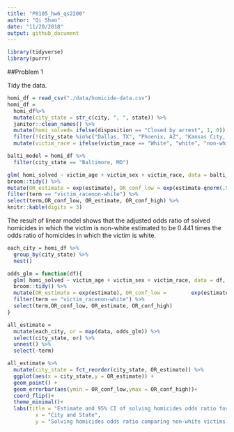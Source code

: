 ```yaml
---
title: "P8105_hw6_qs2200"
author: "Qi Shao"
date: "11/20/2018"
output: github_document
---
```


```r
library(tidyverse)
library(purrr)
```

##Problem 1

Tidy the data.
```r
homi_df = read_csv("./data/homicide-data.csv") 
homi_df = 
  homi_df%>%
  mutate(city_state = str_c(city, ", ", state)) %>%
  janitor::clean_names() %>%
  mutate(homi_solved= ifelse(disposition == "Closed by arrest", 1, 0)) %>%
  filter(!(city_state %in%c("Dallas, TX", "Phoenix, AZ", "Kansas City, MO", "Tulsa, AL"))) %>%
  mutate(victim_race = ifelse(victim_race == "White", "white", "non-white"), victim_age = as.integer(victim_age), victim_race = fct_relevel(victim_race, "white", "non-white")) 
```

```r
balti_model = homi_df %>%
  filter(city_state == "Baltimore, MD")

glm( homi_solved ~ victim_age + victim_sex + victim_race, data = balti_model, family = binomial()) %>%
broom::tidy() %>%
mutate(OR_estimate = exp(estimate), OR_conf_low = exp(estimate-qnorm(.975)*std.error), OR_conf_high = exp(estimate+qnorm(.975)*std.error)) %>%
filter(term == "victim_racenon-white") %>%
select(term,OR_conf_low, OR_estimate, OR_conf_high) %>% 
knitr::kable(digits = 3)
```

The result of linear model shows that the adjusted odds ratio of solved homicides in which the victim is non-white estimated to be 0.441 times the odds ratio of homicides in which the victim is white.

```r

each_city = homi_df %>%
  group_by(city_state) %>%
  nest()

odds_glm = function(df){
  glm( homi_solved ~ victim_age + victim_sex + victim_race, data = df, family =     binomial())  %>%
  broom::tidy() %>%
  mutate(OR_estimate = exp(estimate), OR_conf_low =        exp(estimate-qnorm(.975)*std.error), OR_conf_high = exp(estimate+qnorm(.975)*std.error)) %>%
  filter(term == "victim_racenon-white") %>%
  select(term,OR_conf_low, OR_estimate, OR_conf_high)
}

all_estimate = 
  mutate(each_city, or = map(data, odds_glm)) %>%
  select(city_state, or) %>%
  unnest() %>%
  select(-term)

all_estimate %>%
  mutate(city_state = fct_reorder(city_state, OR_estimate)) %>%
  ggplot(aes(x = city_state,y = OR_estimate)) + 
  geom_point() +
  geom_errorbar(aes(ymin = OR_conf_low,ymax = OR_conf_high))+
  coord_flip()+
  theme_minimal()+
  labs(title = "Estimate and 95% CI of solving homicides odds ratio for each city", 
         x = "City and State", 
         y = "Solving homicides odds ratio comparing non-white victims to white victims") 

```
